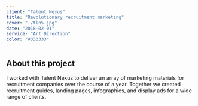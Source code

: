 ```yaml
---
client: "Talent Nexus"
title: "Revolutionary recruitment marketing"
cover: "./tln5.jpg"
date: "2018-02-01"
service: "Art Direction"
color: "#333333"
---
```


## About this project

I worked with Talent Nexus to deliver an array of marketing materials for recruitment companies over the course of a year. Together we created recruitment guides, landing pages, infographics, and display ads for a wide range of clients.
